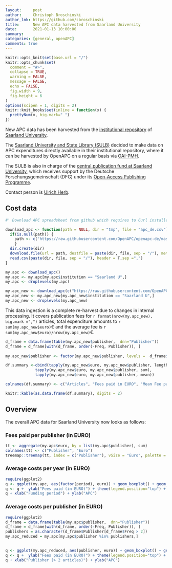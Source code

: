 ```yaml
---
layout:     post
author:     Christoph Broschinski
author_lnk: https://github.com/cbroschinski
title:      New APC data harvested from Saarland University
date:       2021-01-13 10:00:00
summary:    
categories: [general, openAPC]
comments: true
---
```



```r
knitr::opts_knit$set(base.url = "/")
knitr::opts_chunk$set(
  comment = "#>",
  collapse = TRUE,
  warning = FALSE, 
  message = FALSE,
  echo = FALSE,
  fig.width = 9,
  fig.height = 6
)
options(scipen = 1, digits = 2)
knitr::knit_hooks$set(inline = function(x) {
  prettyNum(x, big.mark=" ")
})
```

New APC data has been harvested from the [institutional repository](https://publikationen.sulb.uni-saarland.de/) of [Saarland University](https://www.uni-saarland.de/en/home.html).

The [Saarland University and State Library (SULB)](https://www.sulb.uni-saarland.de/en/) decided to make data on APC expenditures directly available in their institutional repository, where it can be harvested by OpenAPC on a regular basis via [OAI-PMH](https://publikationen.sulb.uni-saarland.de/oai/request?verb=ListRecords&metadataPrefix=openapc&set=openapc).

The SULB is also in charge of the [central publication fund at Saarland University](https://www.sulb.uni-saarland.de/lernen/open-access/open-access-publikationsfonds/), which receives support by the Deutsche Forschungsgemeinschaft (DFG) under its [Open-Access Publishing Programme](http://www.dfg.de/en/research_funding/programmes/infrastructure/lis/funding_opportunities/open_access/).

Contact person is [Ulrich Herb](mailto:u.herb@sulb.uni-saarland.de).

## Cost data

```r
#' Download APC spreadsheet from github which requires to Curl installed

download_apc <- function(path = NULL, dir = "tmp", file = "apc_de.csv"){
  if(is.null(path)) {
    path <- c("https://raw.githubusercontent.com/OpenAPC/openapc-de/master/data/apc_de.csv")
    } 
  dir.create(dir) 
  download.file(url = path, destfile = paste(dir, file, sep = "/"), method = "curl")
  read.csv(paste(dir, file, sep = "/"), header = T,sep =",")
}

my.apc <- download_apc()
my.apc <- my.apc[my.apc$institution == "Saarland U",]
my.apc <- droplevels(my.apc)

my.apc_new <- download_apc(c("https://raw.githubusercontent.com/OpenAPC/openapc-de/master/data/unisaarland/new_articles_2021_01_13_enriched.csv"))
my.apc_new <- my.apc_new[my.apc_new$institution == "Saarland U",]
my.apc_new <- droplevels(my.apc_new)
```

This data ingestion is a complete re-harvest due to changes in internal processing. It covers publication fees for `r format(nrow(my.apc_new), big.mark =",")` articles, total expenditure amounts to `r sum(my.apc_new$euro)`€ and the average fee is `r sum(my.apc_new$euro)/nrow(my.apc_new)`€.

```r
d_frame = data.frame(table(my.apc_new$publisher,  dnn="Publisher"))                 
d_frame = d_frame[with(d_frame, order(-Freq, Publisher)), ]                                           
                                    
my.apc_new$publisher <- factor(my.apc_new$publisher, levels =  d_frame$Publisher)

df.summary <-cbind(tapply(my.apc_new$euro, my.apc_new$publisher, length),
             tapply(my.apc_new$euro, my.apc_new$publisher, sum),
             tapply(my.apc_new$euro, my.apc_new$publisher, mean))

colnames(df.summary) <- c("Articles", "Fees paid in EURO", "Mean Fee paid")

knitr::kable(as.data.frame(df.summary), digits = 2)
```

## Overview

The overall APC data for Saarland University now looks as follows:

### Fees paid per publisher (in EURO)

```r
tt <- aggregate(my.apc$euro, by = list(my.apc$publisher), sum)
colnames(tt) <- c("Publisher", "Euro")
treemap::treemap(tt, index = c("Publisher"), vSize = "Euro", palette = "Paired")
```

###  Average costs per year (in EURO)

```r
require(ggplot2)
q <- ggplot(my.apc, aes(factor(period), euro)) + geom_boxplot() + geom_point()
q <- q +  ylab("Fees paid (in EURO)") + theme(legend.position="top") + theme_bw(base_size = 18)
q + xlab("Funding period") + ylab("APC")
```

###  Average costs per publisher (in EURO)

```r
require(ggplot2)
d_frame = data.frame(table(my.apc$publisher,  dnn="Publisher"))                 
d_frame = d_frame[with(d_frame, order(-Freq, Publisher)), ]
publishers = as.character(d_frame$Publisher[d_frame$Freq > 2])
my.apc_reduced = my.apc[my.apc$publisher %in% publishers,]

  
q <- ggplot(my.apc_reduced, aes(publisher, euro)) + geom_boxplot() + geom_point()
q <- q +  ylab("Fees paid (in EURO)") + theme(legend.position="top") + theme_bw(base_size = 18) + coord_flip()
q + xlab("Publisher (> 2 articles)") + ylab("APC")
```
